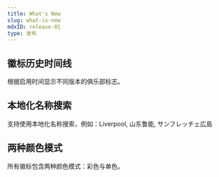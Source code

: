 ```yaml
---
title: What's New
slug: what-is-new
mdxID: release-01
type: 发布
---
```


## 徽标历史时间线

根据启用时间显示不同版本的俱乐部标志。

## 本地化名称搜索

支持使用本地化名称搜索，例如：Liverpool, 山东鲁能, サンフレッチェ広島

## 两种颜色模式

所有徽标包含两种颜色模式：彩色与单色。
